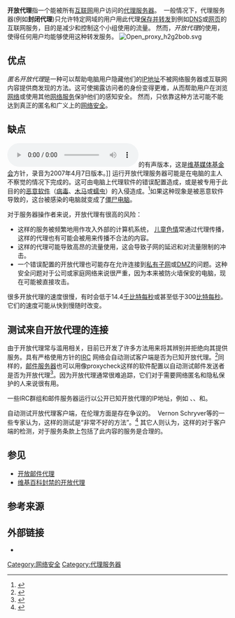 '''开放代理'''指一个能被所有[[互联网|互联网]]用户访问的[[代理服务器|代理服务器]]。   一般情况下，代理服务器(例如'''封闭代理''')只允许特定网域的用户用此代理[[保存并转发|保存并转发]]到例如[[DNS|DNS]]或[[网页|网页]]的互联网服务，目的是减少和控制这个小组使用的流量。 然而，''开放代理''的使用，使得任何用户均能够使用这种转发服务。
[[File:Open_proxy_h2g2bob.svg|alt=代理服务器连接到互联网的图示。]]

== 优点 ==
''匿名开放代理''是一种可以帮助电脑用户隐藏他们的[[IP地址|IP地址]]不被网络服务器或互联网内容提供商发现的方法。这可使揭露访问者的身份变得更难，从而帮助用户在浏览[[网络|网络]]或使用其他[[网络服务|网络服务]]保护他们的感知安全。 然而，只依靠这种方法可能不能达到真正的匿名和广义上的[[网络安全|网络安全]]。<span class="cx-segment" data-segmentid="27"></span>

== 缺点 ==
[[File:Meta_No_Open_Proxies.ogg|thumb]]的有声版本，这是[[维基媒体基金会|维基媒体基金会]]方针，录音为2007年4月7日版本。]]
运行开放代理服务器可能是在电脑的主人不察觉的情况下完成的。这可由电脑上代理软件的错误配置造成，或是被专用于此目的的[[恶意软件|恶意软件]]（[[病毒|病毒]]、[[木马|木马]]或[[蠕虫|蠕虫]]）的入侵造成。<ref>{{cite web|url = http://www.acma.gov.au/Industry/Internet/e-Security/Australian-Internet-Security-Initiative/accidental-spamming-and-zombies-esecurity-i-acma|title = Accidental spamming, zombies and spoofing|accessdate = 2015-12-08|publisher = {{link-en|ACMA|Australian Communications and Media Authority}}|doi = |archiveurl = https://web.archive.org/web/20151225043140/http://www.acma.gov.au/Industry/Internet/e-Security/Australian-Internet-Security-Initiative/accidental-spamming-and-zombies-esecurity-i-acma|archivedate = 2015-12-25|quote = |deadurl = yes}}</ref>如果这种现象是被恶意软件导致的，这台被感染的电脑就变成了[[殭屍電腦|僵尸电脑]]。

对于服务器操作者来说，开放代理有很高的风险：
* 这样的服务被频繁地用作攻入外部的计算机系统， [[兒童色情|儿童色情]]常通过代理传播，这样的代理也有可能会被用来传播不合法的内容。
* 这样的代理可能导致高昂的流量使用，这会导致子网的延迟和对流量限制的冲击。
* 一个错误配置的开放代理也可能存在允许连接到[[局域网|私有子网]]或[[DMZ|DMZ]]的问题。这种安全问题对于公司或家庭网络来说很严重，因为本来被防火墙保安的电脑，现在可能被直接攻击。
很多开放代理的速度很慢，有时会低于14.4[[码率单位|千比特每秒]]或甚至低于300[[码率单位|比特每秒]]。它们的速度可能从快到慢随时改变。

== 测试来自开放代理的连接 ==
由于开放代理常与滥用相关，目前已开发了许多方法用来将其辨别并拒绝向其提供服务。具有严格使用方针的[[IRC|IRC]] 网络会自动测试客户端是否为已知开放代理。<ref>{{cite web |url= http://www.bestvpnservicemag.com/blitzed-open-proxy-monitor-bopm-version-2-3/ |title= Blitzed Open Proxy Monitor |publisher= Blitzed.org |date= 2011-08-21 |accessdate= June 21, 2014 |deadurl= yes |archiveurl= https://web.archive.org/web/20140815234109/http://www.bestvpnservicemag.com/blitzed-open-proxy-monitor-bopm-version-2-3/ |archivedate= 2014年8月15日 }}</ref>同样的，[[邮件服务器|邮件服务器]]也可以用像proxycheck这样的软件配置以自动测试邮件发送者是否为开放代理<ref>{{cite web |url= http://www.corpit.ru/mjt/proxycheck.html |title= proxycheck: Open Proxy checker |publisher= Corpit.ru |date=  |accessdate= 2011-11-21 |archive-date= 2003-02-05 |archive-url= https://web.archive.org/web/20030205211341/http://www.corpit.ru/mjt/proxycheck.html |dead-url= no }}</ref>。因为开放代理通常很难追踪，它们对于需要网络匿名和隐私保护的人来说很有用。

一些IRC群组和邮件服务器运行{{Link-en|DNSBL|DNSBL}}以公开已知开放代理的IP地址，例如 {{Link-en|AHBL|AHBL}}、{{Link-en|组合屏蔽列表|Cbl|CBL}}、{{Link-en|NJABL|NJABL}}和{{Link-en|SORBS|Sorbs}}。

自动测试开放代理客户端，在伦理方面是存在争议的。<span class="cx-segment" data-segmentid="88"></span>  Vernon Schryver等的一些专家认为，这样的测试是“非常不好的方法”。<ref>{{cite web
    | url = http://groups.google.com/group/news.admin.net-abuse.email/browse_thread/thread/b43fa34d54f5cab9/51f63b84e7e2a4fb?#51f63b84e7e2a4fb
    | title = localhost listed by njabl ?? - news.admin.net-abuse.email | Google Groups
    | publisher = Groups.google.com
    | date = 2003-12-12
    | accessdate = 2011-02-03
    | quote = two reasons why testing other people's systems for security holes is considered very bad form [...] It is impossible to know the motives of a tester. [...] Second, it offends people's territorial urges.
    | archive-date = 2010-10-24
    | archive-url = https://web.archive.org/web/20101024013605/http://groups.google.com/group/news.admin.net-abuse.email/browse_thread/thread/b43fa34d54f5cab9/51f63b84e7e2a4fb#51f63b84e7e2a4fb
    }}</ref> 其它人则认为，这样的对于客户端的检测，对于服务条款上包括了此内容的服务是合理的。

== 参见 ==
* [[開放轉發|开放邮件代理]]
* [[:Category:在本地被封禁的开放代理|维基百科封禁的开放代理]]

== 参考来源 ==
{{Reflist}}

== 外部链接 ==
* {{Dmoz|Computers/Internet/Proxying_and_Filtering/Hosted_Proxy_Services/Free/Proxy_Lists|开放代理}}
[[Category:网络安全|Category:网络安全]]
[[Category:代理服务器|Category:代理服务器]]